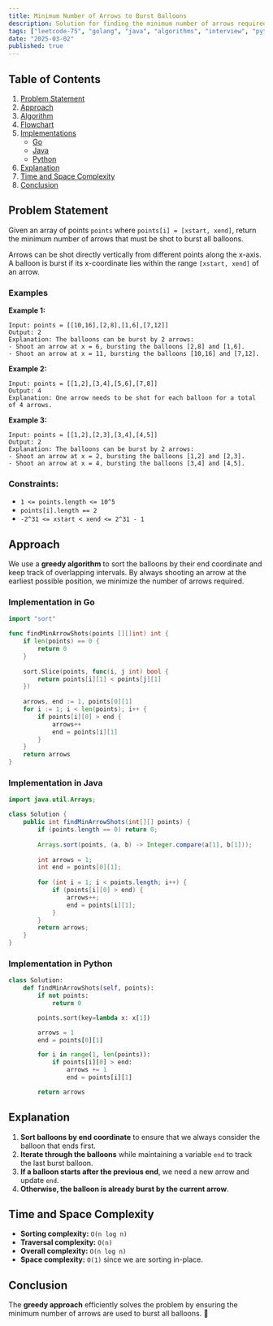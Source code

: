 ```yaml
---
title: Minimum Number of Arrows to Burst Balloons
description: Solution for finding the minimum number of arrows required to burst all balloons in Go and Java.
tags: ["leetcode-75", "golang", "java", "algorithms", "interview", "python", "leetcode"]
date: "2025-03-02"
published: true
---
```


## Table of Contents

1. [Problem Statement](#problem-statement)
2. [Approach](#approach)
3. [Algorithm](#algorithm)
4. [Flowchart](#flowchart)
5. [Implementations](#implementations)
   - [Go](#implementation-in-go)
   - [Java](#implementation-in-java)
   - [Python](#implementation-in-python)
6. [Explanation](#explanation)
7. [Time and Space Complexity](#time-and-space-complexity)
8. [Conclusion](#conclusion)

## Problem Statement


Given an array of points `points` where `points[i] = [xstart, xend]`, return the minimum number of arrows that must be shot to burst all balloons.

Arrows can be shot directly vertically from different points along the x-axis. A balloon is burst if its x-coordinate lies within the range `[xstart, xend]` of an arrow.

### Examples

**Example 1:**

```
Input: points = [[10,16],[2,8],[1,6],[7,12]]
Output: 2
Explanation: The balloons can be burst by 2 arrows:
- Shoot an arrow at x = 6, bursting the balloons [2,8] and [1,6].
- Shoot an arrow at x = 11, bursting the balloons [10,16] and [7,12].
```

**Example 2:**

```
Input: points = [[1,2],[3,4],[5,6],[7,8]]
Output: 4
Explanation: One arrow needs to be shot for each balloon for a total of 4 arrows.
```

**Example 3:**

```
Input: points = [[1,2],[2,3],[3,4],[4,5]]
Output: 2
Explanation: The balloons can be burst by 2 arrows:
- Shoot an arrow at x = 2, bursting the balloons [1,2] and [2,3].
- Shoot an arrow at x = 4, bursting the balloons [3,4] and [4,5].
```

### Constraints:

- `1 <= points.length <= 10^5`
- `points[i].length == 2`
- `-2^31 <= xstart < xend <= 2^31 - 1`

## Approach

We use a **greedy algorithm** to sort the balloons by their end coordinate and keep track of overlapping intervals. By always shooting an arrow at the earliest possible position, we minimize the number of arrows required.

### Implementation in Go

```go
import "sort"

func findMinArrowShots(points [][]int) int {
    if len(points) == 0 {
        return 0
    }
    
    sort.Slice(points, func(i, j int) bool {
        return points[i][1] < points[j][1]
    })
    
    arrows, end := 1, points[0][1]
    for i := 1; i < len(points); i++ {
        if points[i][0] > end {
            arrows++
            end = points[i][1]
        }
    }
    return arrows
}
```

### Implementation in Java

```java
import java.util.Arrays;

class Solution {
    public int findMinArrowShots(int[][] points) {
        if (points.length == 0) return 0;
        
        Arrays.sort(points, (a, b) -> Integer.compare(a[1], b[1]));
        
        int arrows = 1;
        int end = points[0][1];
        
        for (int i = 1; i < points.length; i++) {
            if (points[i][0] > end) {
                arrows++;
                end = points[i][1];
            }
        }
        return arrows;
    }
}
```

### Implementation in Python

```python
class Solution:
    def findMinArrowShots(self, points):
        if not points:
            return 0

        points.sort(key=lambda x: x[1])

        arrows = 1
        end = points[0][1]

        for i in range(1, len(points)):
            if points[i][0] > end:
                arrows += 1
                end = points[i][1]

        return arrows
```


## Explanation

1. **Sort balloons by end coordinate** to ensure that we always consider the balloon that ends first.
2. **Iterate through the balloons** while maintaining a variable `end` to track the last burst balloon.
3. **If a balloon starts after the previous end**, we need a new arrow and update `end`.
4. **Otherwise, the balloon is already burst by the current arrow**.

## Time and Space Complexity

- **Sorting complexity:** `O(n log n)`
- **Traversal complexity:** `O(n)`
- **Overall complexity:** `O(n log n)`
- **Space complexity:** `O(1)` since we are sorting in-place.

## Conclusion

The **greedy approach** efficiently solves the problem by ensuring the minimum number of arrows are used to burst all balloons. 🚀

